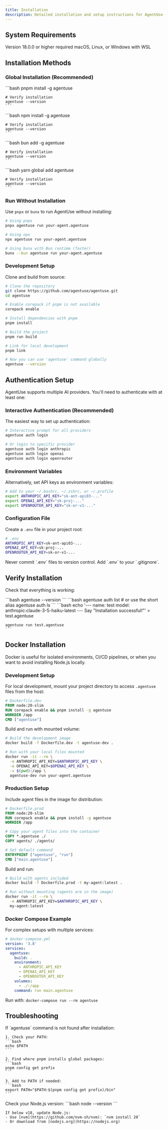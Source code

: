 ```yaml
---
title: Installation
description: Detailed installation and setup instructions for AgentUse
---
```


## System Requirements

<CardGroup cols={2}>
  <Card title="Node.js" icon="node">
    Version 18.0.0 or higher required
  </Card>
  <Card title="Operating System" icon="desktop">
    macOS, Linux, or Windows with WSL
  </Card>
</CardGroup>

## Installation Methods

### Global Installation (Recommended)

<Tabs>
  <Tab title="pnpm">
    ```bash
    pnpm install -g agentuse
    
    # Verify installation
    agentuse --version
    ```
  </Tab>
  <Tab title="npm">
    ```bash
    npm install -g agentuse
    
    # Verify installation
    agentuse --version
    ```
  </Tab>
  <Tab title="bun">
    ```bash
    bun add -g agentuse
    
    # Verify installation
    agentuse --version
    ```
  </Tab>
  <Tab title="yarn">
    ```bash
    yarn global add agentuse
    
    # Verify installation
    agentuse --version
    ```
  </Tab>
</Tabs>

### Run Without Installation

Use `pnpx` or `bunx` to run AgentUse without installing:

```bash
# Using pnpx
pnpx agentuse run your-agent.agentuse

# Using npx
npx agentuse run your-agent.agentuse

# Using bunx with Bun runtime (faster)
bunx --bun agentuse run your-agent.agentuse
```

### Development Setup

Clone and build from source:

```bash
# Clone the repository
git clone https://github.com/agentuse/agentuse.git
cd agentuse

# Enable corepack if pnpm is not available
corepack enable

# Install dependencies with pnpm
pnpm install

# Build the project
pnpm run build

# Link for local development
pnpm link

# Now you can use 'agentuse' command globally
agentuse --version
```

## Authentication Setup

AgentUse supports multiple AI providers. You'll need to authenticate with at least one:

### Interactive Authentication (Recommended)

The easiest way to set up authentication:

```bash
# Interactive prompt for all providers
agentuse auth login

# Or login to specific provider
agentuse auth login anthropic
agentuse auth login openai
agentuse auth login openrouter
```

### Environment Variables

Alternatively, set API keys as environment variables:

```bash
# Add to your ~/.bashrc, ~/.zshrc, or ~/.profile
export ANTHROPIC_API_KEY="sk-ant-api03-..."
export OPENAI_API_KEY="sk-proj-..."
export OPENROUTER_API_KEY="sk-or-v1-..."
```

### Configuration File

Create a `.env` file in your project root:

```bash
# .env
ANTHROPIC_API_KEY=sk-ant-api03-...
OPENAI_API_KEY=sk-proj-...
OPENROUTER_API_KEY=sk-or-v1-...
```

<Warning>
  Never commit `.env` files to version control. Add `.env` to your `.gitignore`.
</Warning>

## Verify Installation

Check that everything is working:

<Steps>
  <Step title="Check Version">
    ```bash
    agentuse --version
    ```
  </Step>
  <Step title="Check Authentication">
    ```bash
    agentuse auth list
    # or use the short alias
    agentuse auth ls
    ```
  </Step>
  <Step title="Run Test Agent">
    ```bash
    echo '---
    name: test
    model: anthropic:claude-3-5-haiku-latest
    ---
    Say "Installation successful!"' > test.agentuse
    
    agentuse run test.agentuse
    ```
  </Step>
</Steps>

## Docker Installation

Docker is useful for isolated environments, CI/CD pipelines, or when you want to avoid installing Node.js locally.

### Development Setup

For local development, mount your project directory to access `.agentuse` files from the host:

```dockerfile
# Dockerfile.dev
FROM node:20-slim
RUN corepack enable && pnpm install -g agentuse
WORKDIR /app
CMD ["agentuse"]
```

Build and run with mounted volume:

```bash
# Build the development image
docker build -f Dockerfile.dev -t agentuse-dev .

# Run with your local files mounted
docker run -it --rm \
  -e ANTHROPIC_API_KEY=$ANTHROPIC_API_KEY \
  -e OPENAI_API_KEY=$OPENAI_API_KEY \
  -v $(pwd):/app \
  agentuse-dev run your-agent.agentuse
```

### Production Setup

Include agent files in the image for distribution:

```dockerfile
# Dockerfile.prod
FROM node:20-slim
RUN corepack enable && pnpm install -g agentuse
WORKDIR /app

# Copy your agent files into the container
COPY *.agentuse ./
COPY agents/ ./agents/

# Set default command
ENTRYPOINT ["agentuse", "run"]
CMD ["main.agentuse"]
```

Build and run:

```bash
# Build with agents included
docker build -f Dockerfile.prod -t my-agent:latest .

# Run without mounting (agents are in the image)
docker run -it --rm \
  -e ANTHROPIC_API_KEY=$ANTHROPIC_API_KEY \
  my-agent:latest
```

### Docker Compose Example

For complex setups with multiple services:

```yaml
# docker-compose.yml
version: '3.8'
services:
  agentuse:
    build: .
    environment:
      - ANTHROPIC_API_KEY
      - OPENAI_API_KEY
      - OPENROUTER_API_KEY
    volumes:
      - ./:/app
    command: run main.agentuse
```

Run with: `docker-compose run --rm agentuse`

## Troubleshooting

<AccordionGroup>
  <Accordion title="Command not found">
    If `agentuse` command is not found after installation:
    
    1. Check your PATH:
    ```bash
    echo $PATH
    ```
    
    2. Find where pnpm installs global packages:
    ```bash
    pnpm config get prefix
    ```
    
    3. Add to PATH if needed:
    ```bash
    export PATH="$PATH:$(pnpm config get prefix)/bin"
    ```
  </Accordion>
  <Accordion title="Node version issues">
    Check your Node.js version:
    ```bash
    node --version
    ```
    
    If below v18, update Node.js:
    - Use [nvm](https://github.com/nvm-sh/nvm): `nvm install 20`
    - Or download from [nodejs.org](https://nodejs.org)
  </Accordion>
</AccordionGroup>